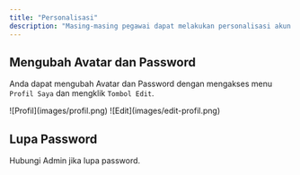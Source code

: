 ```yaml
---
title: "Personalisasi"
description: "Masing-masing pegawai dapat melakukan personalisasi akun dengan mengubah Avatar atau Password"
---
```


## Mengubah Avatar dan Password

Anda dapat mengubah Avatar dan Password dengan mengakses menu `Profil Saya` dan mengklik `Tombol Edit`.
<Frame caption="Tampilan Menu Profil Saya">
    ![Profil](images/profil.png)
</Frame>
<Frame caption="Tampilan Tombol Edit">
    ![Edit](images/edit-profil.png)
</Frame>

## Lupa Password

<Warning>
    Hubungi Admin jika lupa password.
</Warning>


